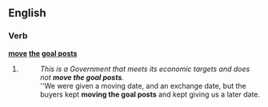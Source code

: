 ==English==

===Verb===
'''[[move]] [[the]] [[goal posts]]'''

# {{alternative form of|move the goalposts}}
#: ''This is a Government that meets its economic targets and does not '''move the goal posts'''.''
#: ''We were given a moving date, and an exchange date, but the buyers kept '''moving the goal posts''' and kept giving us a later date.